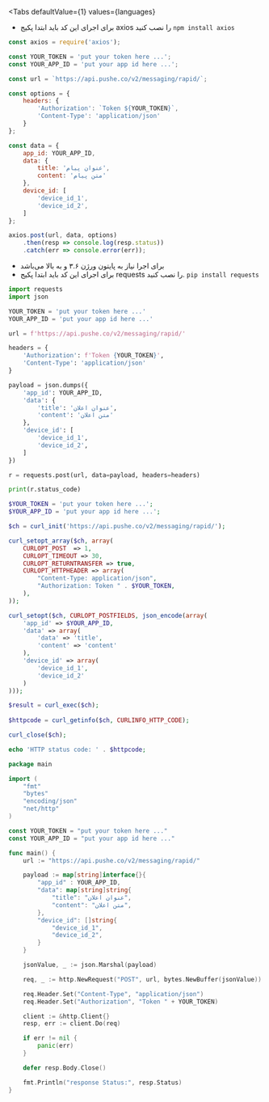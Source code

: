 

<Tabs
    defaultValue={1}
    values={languages}
>

<TabItem value={1}>

* برای اجرای این کد باید ابتدا پکیج <BlankLink href='https://www.npmjs.com/package/axios'>axios</BlankLink> را نصب کنید
‍`npm install axios`


```js
const axios = require('axios');

const YOUR_TOKEN = 'put your token here ...';
const YOUR_APP_ID = 'put your app id here ...';

const url = `https://api.pushe.co/v2/messaging/rapid/`;

const options = {
    headers: {
        'Authorization': `Token ${YOUR_TOKEN}`,
        'Content-Type': 'application/json'
    }
};

const data = {
    app_id: YOUR_APP_ID,
    data: {
        title: 'عنوان پیام',
        content: 'متن پیام'
    },
    device_id: [
        'device_id_1', 
        'device_id_2', 
    ]
};

axios.post(url, data, options)
    .then(resp => console.log(resp.status))
    .catch(err => console.error(err));
```

</TabItem>

<TabItem value={2}>

* برای اجرا نیاز به پایتون ورژن ۳.۶ و به بالا می‌باشد
* برای اجرای این کد باید ابتدا پکیج <BlankLink href='https://pypi.org/project/requests/'>requests</BlankLink> را نصب کنید. 
`pip install requests`

```python
import requests
import json

YOUR_TOKEN = 'put your token here ...'
YOUR_APP_ID = 'put your app id here ...'

url = f'https://api.pushe.co/v2/messaging/rapid/'

headers = {
    'Authorization': f'Token {YOUR_TOKEN}',
    'Content-Type': 'application/json'
}

payload = json.dumps({
    'app_id': YOUR_APP_ID,
    'data': {
        'title': 'عنوان اعلان',
        'content': 'متن اعلان'
    },
    'device_id': [
        'device_id_1', 
        'device_id_2', 
    ]
})

r = requests.post(url, data=payload, headers=headers)

print(r.status_code)
```

</TabItem>


<TabItem value={3}>

```php
$YOUR_TOKEN = 'put your token here ...';
$YOUR_APP_ID = 'put your app id here ...';

$ch = curl_init('https://api.pushe.co/v2/messaging/rapid/'); 

curl_setopt_array($ch, array(
    CURLOPT_POST  => 1,
    CURLOPT_TIMEOUT => 30,
    CURLOPT_RETURNTRANSFER => true,
    CURLOPT_HTTPHEADER => array(
        "Content-Type: application/json",
        "Authorization: Token " . $YOUR_TOKEN,
    ),
));

curl_setopt($ch, CURLOPT_POSTFIELDS, json_encode(array(
    'app_id' => $YOUR_APP_ID,
    'data' => array(
        'data' => 'title',
        'content' => 'content'
    ),
    'device_id' => array(
        'device_id_1', 
        'device_id_2'
    )
)));

$result = curl_exec($ch);
 
$httpcode = curl_getinfo($ch, CURLINFO_HTTP_CODE);

curl_close($ch);

echo 'HTTP status code: ' . $httpcode;
```

</TabItem>

<TabItem value={4}>

```go
package main

import (
	"fmt"
	"bytes"
	"encoding/json"
	"net/http"
)

const YOUR_TOKEN = "put your token here ..."
const YOUR_APP_ID = "put your app id here ..."

func main() {
	url := "https://api.pushe.co/v2/messaging/rapid/"

	payload := map[string]interface{}{
		"app_id" : YOUR_APP_ID,
		"data": map[string]string{
			"title": "عنوان اعلان",
			"content": "متن اعلان",
		},
        "device_id": []string{
            "device_id_1", 
            "device_id_2", 
        }
	}

	jsonValue, _ := json.Marshal(payload)

	req, _ := http.NewRequest("POST", url, bytes.NewBuffer(jsonValue))

	req.Header.Set("Content-Type", "application/json")
	req.Header.Set("Authorization", "Token " + YOUR_TOKEN)

	client := &http.Client{}
	resp, err := client.Do(req)

	if err != nil {
		panic(err)
	}

	defer resp.Body.Close()

	fmt.Println("response Status:", resp.Status)
}
```

</TabItem>

</Tabs>


